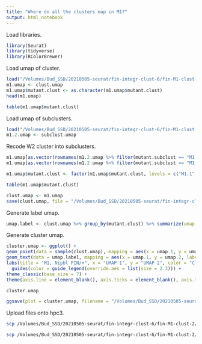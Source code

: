 ```yaml
---
title: "Where do all the clusters map in M1?"
output: html_notebook
---
```


Load libraries.
```r
library(Seurat)
library(tidyverse)
library(RColorBrewer)
```

Load umap of cluster.
```r
load("/Volumes/Bud_SSD/20210505-seurat/fin-integr-clust-6/fin-M1-clust-2/umap-by-cluster-fin-M1-clust-2.Robj")
m1.umap <- clust.umap
m1.umap$mutant.clust <- as.character(m1.umap$mutant.clust)
head(m1.umap)

table(m1.umap$mutant.clust)
```

Load umap of subclusters.
```r
load("/Volumes/Bud_SSD/20210505-seurat/fin-integr-clust-6/fin-M1-clust-2/fin-M1_2-clust-2/umap-by-cluster-fin-M1_2-clust-2.Robj")
m1.2.umap <- subclust.umap
```

Recode W2 cluster into subclusters.
```r
m1.umap[as.vector(rownames(m1.2.umap %>% filter(mutant.subclust == "M1.2.1"))), "mutant.clust"] <- "M1.2.1"
m1.umap[as.vector(rownames(m1.2.umap %>% filter(mutant.subclust == "M1.2.2"))), "mutant.clust"] <- "M1.2.2"

m1.umap$mutant.clust <- factor(m1.umap$mutant.clust, levels = c("M1.1", "M1.2.1", "M1.2.2"))

table(m1.umap$mutant.clust)
```

```r
clust.umap <- m1.umap
save(clust.umap, file = "/Volumes/Bud_SSD/20210505-seurat/fin-integr-clust-6/fin-M1-clust-2/umap-by-cluster-fin-M1-clust-2-3.Robj")
```

Generate label umap.
```r
umap.label <- clust.umap %>% group_by(mutant.clust) %>% summarize(umap.1 = median(umap.1), umap.2 = median(umap.2))
```

Generate cluster umap.
```r
cluster.umap <- ggplot() +
geom_point(data = sample(clust.umap), mapping = aes(x = umap.1, y = umap.2, color = mutant.clust), size = 0.1) +
geom_text(data = umap.label, mapping = aes(x = umap.1, y = umap.2, label = mutant.clust), size = 3.5) +
labs(title = "M1, Nipbl FIN/+", x = "UMAP 1", y = "UMAP 2", color = "Cluster") +
  guides(color = guide_legend(override.aes = list(size = 2.3))) +
theme_classic(base_size = 7) +
theme(axis.line = element_blank(), axis.ticks = element_blank(), axis.text = element_blank(), plot.title = element_text(hjust = 0.5, size = 7), legend.key.size = unit(7, "pt"))

cluster.umap
```

```r
ggsave(plot = cluster.umap, filename = "/Volumes/Bud_SSD/20210505-seurat/fin-integr-clust-6/fin-M1-clust-2/umap-by-cluster-fin-M1-clust-2-3.png", device = "png", width = 6.5, height = 4.5, units = "in")
```

Upload files onto hpc3.
```bash
scp /Volumes/Bud_SSD/20210505-seurat/fin-integr-clust-6/fin-M1-clust-2/umap-by-cluster-fin-M1-clust-2-3.png schea2@hpc3.rcic.uci.edu:/dfs6/pub/schea2/20210505-seurat/fin-integr-clust-6/fin-M1-clust-2

scp /Volumes/Bud_SSD/20210505-seurat/fin-integr-clust-6/fin-M1-clust-2/umap-by-cluster-fin-M1-clust-2-3.Robj schea2@hpc3.rcic.uci.edu:/dfs6/pub/schea2/20210505-seurat/fin-integr-clust-6/fin-M1-clust-2
```
